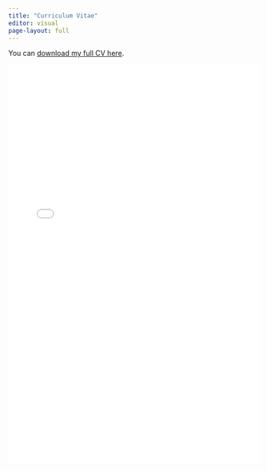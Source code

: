 ```yaml
---
title: "Curriculum Vitae"
editor: visual
page-layout: full
---
```


You can [download my full CV here](assets/Batra_cv_Sep_2025.pdf).

<embed src = "assets/Batra_cv_Sep_2025.pdf" type = "application/pdf" width="100%" height="800px">
